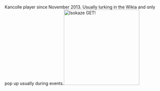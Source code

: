 
Kancolle player since November 2013. Usually lurking in the Wikia and only pop up usually during events.[[File:Isokaze.png|thumb|248px|Isokaze GET!]]